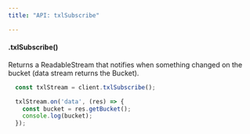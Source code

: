 ```yaml
---
title: "API: txlSubscribe"

---
```


#### .txlSubscribe()

Returns a ReadableStream that notifies when something changed on the bucket (data stream returns the Bucket).

```js
  const txlStream = client.txlSubscribe();

  txlStream.on('data', (res) => {
    const bucket = res.getBucket();
    console.log(bucket);
  });
```